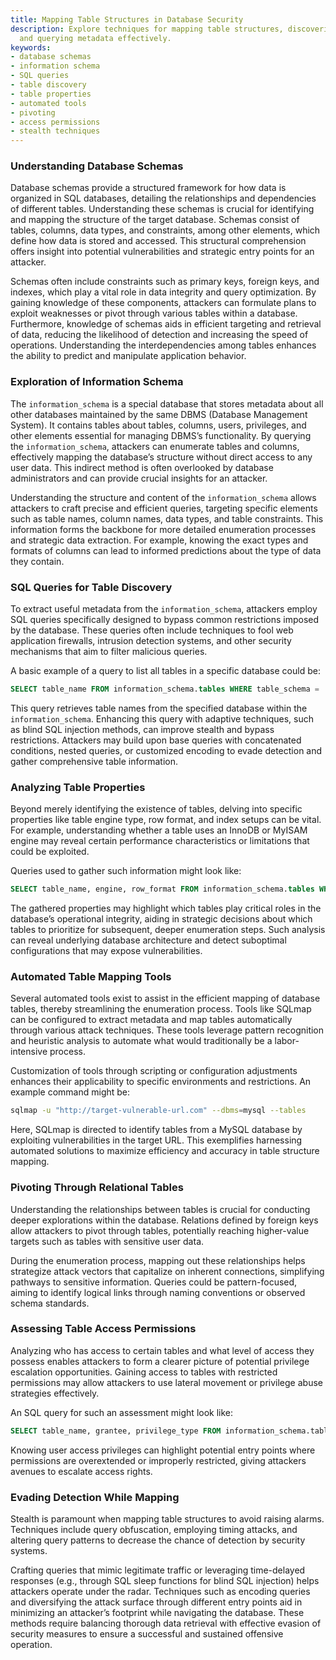 ```yaml
---
title: Mapping Table Structures in Database Security
description: Explore techniques for mapping table structures, discovering vulnerabilities,
  and querying metadata effectively.
keywords:
- database schemas
- information schema
- SQL queries
- table discovery
- table properties
- automated tools
- pivoting
- access permissions
- stealth techniques
---
```


### Understanding Database Schemas

Database schemas provide a structured framework for how data is organized in SQL databases, detailing the relationships and dependencies of different tables. Understanding these schemas is crucial for identifying and mapping the structure of the target database. Schemas consist of tables, columns, data types, and constraints, among other elements, which define how data is stored and accessed. This structural comprehension offers insight into potential vulnerabilities and strategic entry points for an attacker.

Schemas often include constraints such as primary keys, foreign keys, and indexes, which play a vital role in data integrity and query optimization. By gaining knowledge of these components, attackers can formulate plans to exploit weaknesses or pivot through various tables within a database. Furthermore, knowledge of schemas aids in efficient targeting and retrieval of data, reducing the likelihood of detection and increasing the speed of operations. Understanding the interdependencies among tables enhances the ability to predict and manipulate application behavior.

### Exploration of Information Schema

The `information_schema` is a special database that stores metadata about all other databases maintained by the same DBMS (Database Management System). It contains tables about tables, columns, users, privileges, and other elements essential for managing DBMS’s functionality. By querying the `information_schema`, attackers can enumerate tables and columns, effectively mapping the database’s structure without direct access to any user data. This indirect method is often overlooked by database administrators and can provide crucial insights for an attacker.

Understanding the structure and content of the `information_schema` allows attackers to craft precise and efficient queries, targeting specific elements such as table names, column names, data types, and table constraints. This information forms the backbone for more detailed enumeration processes and strategic data extraction. For example, knowing the exact types and formats of columns can lead to informed predictions about the type of data they contain.

### SQL Queries for Table Discovery

To extract useful metadata from the `information_schema`, attackers employ SQL queries specifically designed to bypass common restrictions imposed by the database. These queries often include techniques to fool web application firewalls, intrusion detection systems, and other security mechanisms that aim to filter malicious queries.

A basic example of a query to list all tables in a specific database could be:

```sql
SELECT table_name FROM information_schema.tables WHERE table_schema = 'target_database';
```

This query retrieves table names from the specified database within the `information_schema`. Enhancing this query with adaptive techniques, such as blind SQL injection methods, can improve stealth and bypass restrictions. Attackers may build upon base queries with concatenated conditions, nested queries, or customized encoding to evade detection and gather comprehensive table information.

### Analyzing Table Properties

Beyond merely identifying the existence of tables, delving into specific properties like table engine type, row format, and index setups can be vital. For example, understanding whether a table uses an InnoDB or MyISAM engine may reveal certain performance characteristics or limitations that could be exploited. 

Queries used to gather such information might look like:

```sql
SELECT table_name, engine, row_format FROM information_schema.tables WHERE table_schema = 'target_database';
```

The gathered properties may highlight which tables play critical roles in the database’s operational integrity, aiding in strategic decisions about which tables to prioritize for subsequent, deeper enumeration steps. Such analysis can reveal underlying database architecture and detect suboptimal configurations that may expose vulnerabilities.

### Automated Table Mapping Tools

Several automated tools exist to assist in the efficient mapping of database tables, thereby streamlining the enumeration process. Tools like SQLmap can be configured to extract metadata and map tables automatically through various attack techniques. These tools leverage pattern recognition and heuristic analysis to automate what would traditionally be a labor-intensive process.

Customization of tools through scripting or configuration adjustments enhances their applicability to specific environments and restrictions. An example command might be:

```bash
sqlmap -u "http://target-vulnerable-url.com" --dbms=mysql --tables
```

Here, SQLmap is directed to identify tables from a MySQL database by exploiting vulnerabilities in the target URL. This exemplifies harnessing automated solutions to maximize efficiency and accuracy in table structure mapping.

### Pivoting Through Relational Tables

Understanding the relationships between tables is crucial for conducting deeper explorations within the database. Relations defined by foreign keys allow attackers to pivot through tables, potentially reaching higher-value targets such as tables with sensitive user data.

During the enumeration process, mapping out these relationships helps strategize attack vectors that capitalize on inherent connections, simplifying pathways to sensitive information. Queries could be pattern-focused, aiming to identify logical links through naming conventions or observed schema standards.

### Assessing Table Access Permissions

Analyzing who has access to certain tables and what level of access they possess enables attackers to form a clearer picture of potential privilege escalation opportunities. Gaining access to tables with restricted permissions may allow attackers to use lateral movement or privilege abuse strategies effectively.

An SQL query for such an assessment might look like:

```sql
SELECT table_name, grantee, privilege_type FROM information_schema.table_privileges WHERE table_schema='target_database';
```

Knowing user access privileges can highlight potential entry points where permissions are overextended or improperly restricted, giving attackers avenues to escalate access rights.

### Evading Detection While Mapping

Stealth is paramount when mapping table structures to avoid raising alarms. Techniques include query obfuscation, employing timing attacks, and altering query patterns to decrease the chance of detection by security systems.

Crafting queries that mimic legitimate traffic or leveraging time-delayed responses (e.g., through SQL sleep functions for blind SQL injection) helps attackers operate under the radar. Techniques such as encoding queries and diversifying the attack surface through different entry points aid in minimizing an attacker’s footprint while navigating the database. These methods require balancing thorough data retrieval with effective evasion of security measures to ensure a successful and sustained offensive operation.